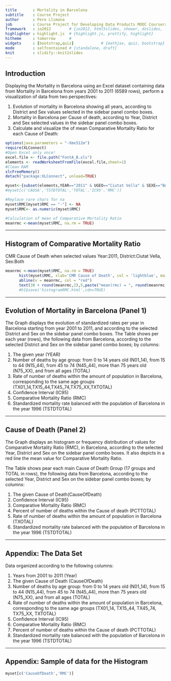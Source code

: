 ```yaml
---
title       : Mortality in Barcelona
subtitle    : Course Project 
author      : Pere Llimona
job         : Course Project for Developing Data Products MOOC Coursera
framework   : io2012        # {io2012, html5slides, shower, dzslides, ...}
highlighter : highlight.js  # {highlight.js, prettify, highlight}
hitheme     : tomorrow      # 
widgets     : [bootstrap,quiz]            # {mathjax, quiz, bootstrap}
mode        : selfcontained # {standalone, draft}
knit        : slidify::knit2slides
---
```


## Introduction

Displaying the Mortality in Barcelona using an Excel dataset containing data from Mortality in Barcelona from years 2001 to 2011  (6589 rows), perform a visualization of data from two perspectives: 

1. Evolution of mortality in Barcelona showing all years, according to District and Sex values selected in the sidebar panel combo boxes.
2. Mortality in Barcelona per Cause of death, according to Year, District and Sex selected values in the sidebar panel combo boxes.
3. Calculate and visualize the of mean Comparative Mortality Ratio for each Cause of Death:
```r
options(java.parameters = "-Xmx512m")
require(XLConnect)
#Open Excel only once!
excel.file <- file.path("FontA_B.xls")
elements <- readWorksheetFromFile(excel.file,sheet=1)
#Clean RAM 
xlcFreeMemory()
detach("package:XLConnect", unload=TRUE)

myset<-{subset(elements,YEAR=="2011" & UGEO=="Ciutat Vella" & SEXE=="Both")}
#myset[c('CAUSA','TSTDTOTAL','TOTAL','IC95','RMC')]

#Replace rare chars for na
myset$RMC[myset$RMC == "-"] <- NA
myset$RMC<- as.numeric(myset$RMC)
```
```r
#Calculation of mean of Comparative Mortality Ratio
meanrmc <-mean(myset$RMC, na.rm = TRUE)
```

---

## Histogram of Comparative Mortality Ratio

CMR Cause of Death when selected values Year:2011, District:Ciutat Vella, Sex:Both
```r
meanrmc <-mean(myset$RMC, na.rm = TRUE)
      hist(myset$RMC, xlab='CMR Cause of Death', col = 'lightblue', main= 'Comparative Mortality Ratio for Cause of death',ylab='Frequency')
      abline(v = meanrmc, col = "red")
      text(30 + round(meanrmc,2),5,paste("mean(rmc) = ", round(meanrmc,2)),col = "red")
      #h1$save('histogramRMC.html',cdn=TRUE) 
```

---

## Evolution of Mortality in Barcelona (Panel 1)

The Graph displays the evolution of standardized rates per year in Barcelona starting from year 2001 to 2011, and according to the selected District and Sex on the sidebar panel combo boxes.
The Table shows per each year (rows), the following data from Barcelona, according to the selected District and Sex on the sidebar panel combo boxes; by columns:

1. The given year (YEAR) 
2. Number of deaths by age group: from 0 to 14 years old (N01_14), from 15 to 44 (N15_44), from 45 to 74 (N45_44), more than 75 years old (N75_XX), and from all ages (TOTAL)
3. Rate of number of deaths within the amount of population in Barcelona, corresponding to the same age groups (TX01_14,TX15_44,TX45_74,TX75_XX,TXTOTAL)
4. Confidence Interval (IC95)
5. Comparative Mortality Ratio (RMC)
6. Standardized mortality rate balanced with the population of Barcelona in the year 1996 (TSTDTOTAL)

---

## Cause of Death (Panel 2)

The Graph displays an histogram or frequency distribution of values for Comparative Mortality Ratio (RMC), in Barcelona, according to the selected Year, District and Sex on the sidebar panel combo boxes. It also depicts in a red line the mean value for Comparative Mortality Ratio.

The Table shows pear each main Cause of Death Group (17 groups and TOTAL in rows), the following data from Barcelona, according to the selected Year, District and Sex on the sidebar panel combo boxes; by columns:

1. The given Cause of Death(CauseOfDeath) 
2. Confidence Interval (IC95)
3. Comparative Mortality Ratio (RMC)
4. Percent of number of deaths within the Cause of death (PCTTOTAL)
5. Rate of number of deaths within the amount of population in Barcelona (TXOTAL)
6. Standardized mortality rate balanced with the population of Barcelona in the year 1996 (TSTDTOTAL) 

---

## Appendix: The Data Set

Data organized according to the following columns:

1. Years from 2001 to 2011 (Year)
2. The given Cause of Death (CauseOfDeath) 
3. Number of deaths by age group: from 0 to 14 years old (N01_14), from 15 to 44 (N15_44), from 45 to 74 (N45_44), more than 75 years old (N75_XX), and from all ages (TOTAL)
4. Rate of number of deaths within the amount of population in Barcelona, corresponding to the same age groups (TX01_14, TX15_44, TX45_74, TX75_XX, TXTOTAL)
5. Confidence Interval (IC95)
6. Comparative Mortality Ratio (RMC)
7. Percent of number of deaths within the Cause of death (PCTTOTAL)
8. Standardized mortality rate balanced with the population of Barcelona in the year 1996 (TSTDTOTAL) 

---

## Appendix: Sample of data for the Histogram

```r
myset[c('CauseOfDeath','RMC')]
```

